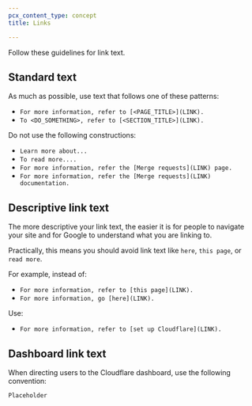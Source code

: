 ```yaml
---
pcx_content_type: concept
title: Links

---
```


Follow these guidelines for link text.

## Standard text

As much as possible, use text that follows one of these patterns:

- `For more information, refer to [<PAGE_TITLE>](LINK).`
- `To <DO_SOMETHING>, refer to [<SECTION_TITLE>](LINK).`

Do not use the following constructions:

- `Learn more about...`
- `To read more....`
- `For more information, refer the [Merge requests](LINK) page.`
- `For more information, refer the [Merge requests](LINK) documentation.`

## Descriptive link text

The more descriptive your link text, the easier it is for people to navigate your site and for Google to understand what you are linking to.

Practically, this means you should avoid link text like `here`, `this page`, or `read more`.

For example, instead of:

- `For more information, refer to [this page](LINK).`
- `For more information, go [here](LINK).`

Use:

- `For more information, refer to [set up Cloudflare](LINK).`

## Dashboard link text

When directing users to the Cloudflare dashboard, use the following convention:

```text
Placeholder
```